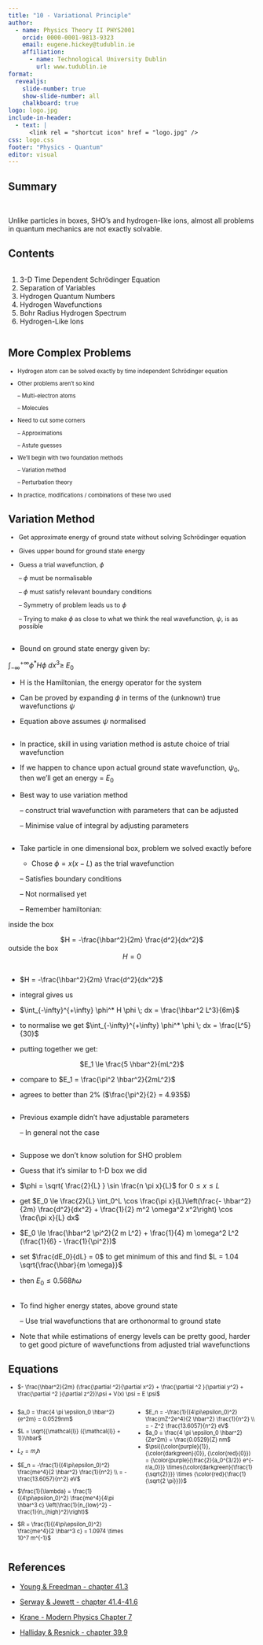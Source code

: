 ```yaml
---
title: "10 - Variational Principle"
author:
  - name: Physics Theory II PHYS2001
    orcid: 0000-0001-9813-9323
    email: eugene.hickey@tudublin.ie
    affiliation: 
      - name: Technological University Dublin
        url: www.tudublin.ie
format:
  revealjs:
    slide-number: true
    show-slide-number: all
    chalkboard: true
logo: logo.jpg
include-in-header:
  - text: |
      <link rel = "shortcut icon" href = "logo.jpg" />
css: logo.css
footer: "Physics - Quantum"
editor: visual
---
```


## Summary

<br>

Unlike particles in boxes, SHO's and hydrogen-like ions, almost all problems in quantum mechanics are not exactly solvable. 

## Contents

:::::::: columns
:::: {.column width="100%"}
::: {style="font-size: 100%;"}
1.  3-D Time Dependent Schrödinger Equation
2.  Separation of Variables
3.  Hydrogen Quantum Numbers
4.  Hydrogen Wavefunctions
5.  Bohr Radius Hydrogen Spectrum
6.  Hydrogen-Like Ions
:::
::::

::: {.column width="0%"}
:::

:::: {.column width="0%"}
::: {style="font-size: 90%;"}
:::
::::
::::::::

## More Complex Problems

::: {style="font-size: 80%;"}

- Hydrogen atom can be solved exactly by time independent Schrödinger equation

- Other problems aren’t so kind

    – Multi-electron atoms
    
    – Molecules
    
- Need to cut some corners

    – Approximations
    
    – Astute guesses
    
- We’ll begin with two foundation methods

    – Variation method
    
    – Perturbation theory
    
- In practice, modifications / combinations of these two
used

:::

## Variation Method

::: {style="font-size: 90%;"}

- Get approximate energy of ground state without solving Schrödinger equation

- Gives upper bound for ground state energy

- Guess a trial wavefunction, $\phi$

    – $\phi$ must be normalisable
    
    – $\phi$ must satisfy relevant boundary conditions
    
    – Symmetry of problem leads us to $\phi$
    
    – Trying to make $\phi$ as close to what we think the real wavefunction, $\psi$, is as possible
    
:::

##

- Bound on ground state energy given by:

$\int_{-\infty}^{+\infty} \phi^* H \phi \; dx^3 \ge \; E_0$

- H is the Hamiltonian, the energy operator for the system

- Can be proved by expanding $\phi$ in terms of the (unknown) true wavefunctions $\psi$

- Equation above assumes $\psi$ normalised

##

- In practice, skill in using variation method is astute choice of trial wavefunction

- If we happen to chance upon actual ground state wavefunction, $\psi_0$, then we’ll get an energy = $E_0$

- Best way to use variation method

    – construct trial wavefunction with parameters that can be adjusted

    – Minimise value of integral by adjusting parameters
    
##

- Take particle in one dimensional box, problem we solved exactly before

    - Chose $\phi = x(x-L)$ as the trial wavefunction
    
    – Satisfies boundary conditions
    
    – Not normalised yet
    
    – Remember hamiltonian:
    
inside the box
    
<center> $H = -\frac{\hbar^2}{2m}  \frac{d^2}{dx^2}$ </center>

outside the box <center> $H = 0$ </center>

##

- $H = -\frac{\hbar^2}{2m}  \frac{d^2}{dx^2}$

- integral gives us 

- $\int_{-\infty}^{+\infty} \phi^* H \phi \; dx = \frac{\hbar^2 L^3}{6m}$

- to normalise we get $\int_{-\infty}^{+\infty} \phi^* \phi \; dx = \frac{L^5}{30}$

- putting together we get:

<center> $E_1 \le \frac{5 \hbar^2}{mL^2}$   </center>

- compare to $E_1 = \frac{\pi^2 \hbar^2}{2mL^2}$

- agrees to better than 2% ($\frac{\pi^2}{2} = 4.935$)

## 

- Previous example didn’t have adjustable parameters
    
    – In general not the case

##

- Suppose we don’t know solution for SHO problem

- Guess that it’s similar to 1-D box we did

- $\phi = \sqrt{ \frac{2}{L} } \sin \frac{n \pi x}{L}$ for $0 \le x \le L$

- get $E_0 \le \frac{2}{L} \int_0^L \cos \frac{\pi x}{L}\left(\frac{- \hbar^2}{2m} \frac{d^2}{dx^2} + \frac{1}{2} m^2 \omega^2 x^2\right) \cos \frac{\pi x}{L} dx$

- $E_0 \le \frac{\hbar^2 \pi^2}{2 m L^2} + \frac{1}{4} m \omega^2 L^2 (\frac{1}{6} - \frac{1}{\pi^2})$

- set $\frac{dE_0}{dL} = 0$ to get minimum of this and find $L = 1.04 \sqrt{\frac{\hbar}{m \omega}}$

- then $E_0 \le 0.568 \hbar \omega$

##

- To find higher energy states, above ground state

    – Use trial wavefunctions that are orthonormal to ground state

- Note that while estimations of energy levels can be pretty good, harder to get good picture of wavefunctions from adjusted trial wavefunctions

## Equations

:::::: {style="font-size: 80%;"}
-   $- \frac{\hbar^2}{2m} (\frac{\partial ^2}{\partial x^2} + \frac{\partial ^2 }{\partial y^2} + \frac{\partial ^2 }{\partial z^2})\psi + V(x) \psi = E \psi$

::::: columns
::: {.column width="50%"}
-   $a_0 = \frac{4 \pi \epsilon_0 \hbar^2}{e^2m} = 0.0529nm$

-   $L = \sqrt{{\mathcal{l}} ({\mathcal{l}} + 1)}\hbar$

-   $L_z = m_{\mathcal{l}}\hbar$

-   $E_n = -\frac{1}{(4\pi\epsilon_0)^2} \frac{me^4}{2 \hbar^2} \frac{1}{n^2} \\ = -\frac{13.6057}{n^2} eV$

-   $\frac{1}{\lambda} = \frac{1}{(4\pi\epsilon_0)^2} \frac{me^4}{4\pi \hbar^3 c} \left(\frac{1}{n_{low}^2} - \frac{1}{n_{high}^2}\right)$

-   $R = \frac{1}{(4\pi\epsilon_0)^2} \frac{me^4}{2 \hbar^3 c} = 1.0974 \times 10^7 m^{-1}$
:::

::: {.column width="50%"}
-   $E_n = -\frac{1}{(4\pi\epsilon_0)^2} \frac{mZ^2e^4}{2 \hbar^2} \frac{1}{n^2} \\ = - Z^2 \frac{13.6057}{n^2} eV$
-   $a_0 = \frac{4 \pi \epsilon_0 \hbar^2}{Ze^2m} = \frac{0.0529}{Z} nm$
-   $\psi({\color{purple}{1}}, {\color{darkgreen}{0}}, {\color{red}{0}}) = {\color{purple}{\frac{2}{a_0^{3/2}} e^{-r/a_0}}} \times{\color{darkgreen}{\frac{1}{\sqrt{2}}}} \times {\color{red}{\frac{1}{\sqrt{2 \pi}}}}$
:::
:::::
::::::

## References

-   [Young & Freedman - chapter 41.3](https://ebookcentral.proquest.com/lib/tudublin/reader.action?docID=5853694&ppg=1397){target="_blank"}

-   [Serway & Jewett - chapter 41.4-41.6](https://viewer.ebscohost.com/EbscoViewerService/ebook?an=2639146&callbackUrl=https%3a%2f%2fresearch.ebsco.com&db=nlebk&format=EB&profId=ehost&lpid=&ppid=&lang=en&location=https%3a%2f%2fresearch.ebsco.com%2fc%2fsr37fs%2fsearch%2fdetails%2flh37eixz3f%3fdb%3dnlebk&isPLink=False&requestContext=&profileIdentifier=sr37fs&recordId=lh37eixz3f){target="_blank"}

-   [Krane - Modern Physics Chapter 7](https://library.tudublin.ie/search?/Xkrane+modern+physics&SORT=D/Xkrane+modern+physics&SORT=D&SUBKEY=krane+modern+physics/1%2C3%2C3%2CB/frameset&FF=Xkrane+modern+physics&SORT=D&1%2C1%2C){target="_blank"}

-   [Halliday & Resnick - chapter 39.9](https://library.tudublin.ie/record=b5488599){target="_blank"}
